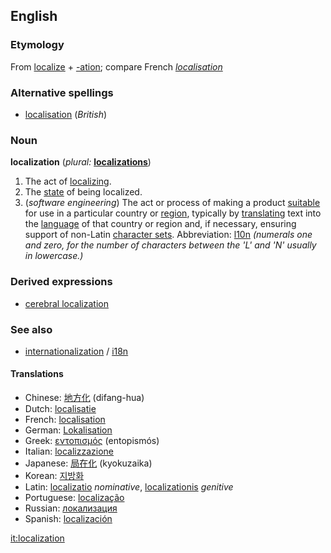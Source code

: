 {{wikipedia}}
==English==

===Etymology===
From [[localize]] + [[-ation]]; compare French ''[[localisation#French|localisation]]''

===Alternative spellings===
* [[localisation]] (''British'')

===Noun===
'''localization'''  (''plural:'' '''[[localizations]]''')
# The act of [[localize|localizing]].
# The [[state]] of being localized.
# (''software engineering'') The act or process of making a product [[suitable]] for use in a particular country or [[region]], typically by [[translating]] text into the [[language]] of that country or region and, if necessary, ensuring support of non-Latin [[character set]]s.  Abbreviation: [[l10n]] ''(numerals one and zero, for the number of characters between the 'L' and 'N' usually in lowercase.)''

===Derived expressions===
*[[cerebral localization]]

===See also===
*[[internationalization]] / [[i18n]]

====Translations====
*Chinese: [[地方化]] (difang-hua)
*Dutch: [[localisatie]]
*French: [[localisation]]
*German: [[Lokalisation]]
*Greek: [[εντοπισμός]] (entopismós)
*Italian: [[localizzazione]]
*Japanese: [[局在化]] (kyokuzaika)
*Korean: [[지방화]]
*Latin: [[localizatio]] ''nominative'', [[localizationis]] ''genitive''
*Portuguese: [[localização]]
*Russian: [[локализация]]
*Spanish: [[localización]]

[[it:localization]]